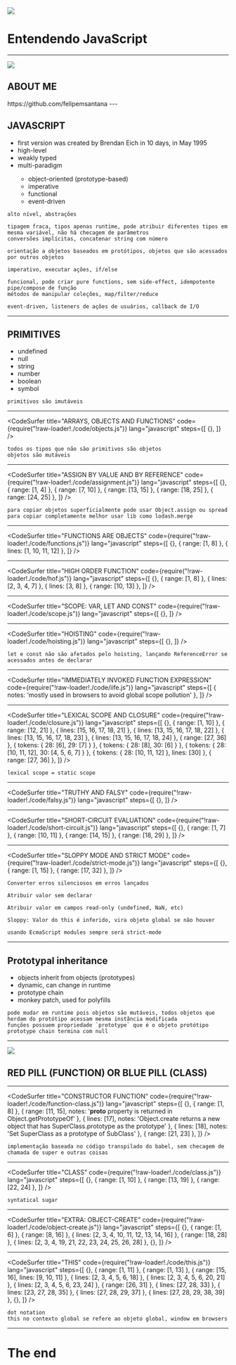

<Image src='/logo.png' size='600px auto'>
  <h1>Entendendo JavaScript</h1>
</Image>

---

<Image src='/me.jpg' size='500px auto'>
  <h2>ABOUT ME</h2>
  https://github.com/felipemsantana
</Image>
---

## JAVASCRIPT
<ul style={{ textAlign: 'left' }}>
  <li>first version was created by Brendan Eich in 10 days, in May 1995</li>
  <li>high-level</li>
  <li>weakly typed</li>
  <li>multi-paradigm</li>
  <ul>
    <li>object-oriented (prototype-based)</li>
    <li>imperative</li>
    <li>functional</li>
    <li>event-driven</li>
  </ul>
</ul>

```notes
alto nível, abstrações

tipagem fraca, tipos apenas runtime, pode atribuir diferentes tipos em mesma variável, não há checagem de parâmetros
conversões implícitas, concatenar string com número

orientação a objetos baseados em protótipos, objetos que são acessados por outros objetos

imperativo, executar ações, if/else

funcional, pode criar pure functions, sem side-effect, idempotente
pipe/compose de função
métodos de manipular coleções, map/filter/reduce

event-driven, listeners de ações de usuários, callback de I/O
```

---

## PRIMITIVES
<ul style={{ textAlign: 'left' }}>
  <li>undefined</li>
  <li>null</li>
  <li>string</li>
  <li>number</li>
  <li>boolean</li>
  <li>symbol</li>
</ul>

```notes
primitivos são imutáveis
```
---

<CodeSurfer
  title="ARRAYS, OBJECTS AND FUNCTIONS"
  code={require("!raw-loader!./code/objects.js")}
  lang="javascript"
  steps={[
    {},
  ]}
/>

```notes
todos os tipos que não são primitivos são objetos
objetos são mutáveis
```

---

<CodeSurfer
  title="ASSIGN BY VALUE AND BY REFERENCE"
  code={require("!raw-loader!./code/assignment.js")}
  lang="javascript"
  steps={[
    {},
    { range: [1, 4] },
    { range: [7, 10] },
    { range: [13, 15] },
    { range: [18, 25] },
    { range: [24, 25] },
  ]}
/>

```notes
para copiar objetos superficialmente pode usar Object.assign ou spread
para copiar completamente melhor usar lib como lodash.merge
```

---

<CodeSurfer
  title="FUNCTIONS ARE OBJECTS"
  code={require("!raw-loader!./code/functions.js")}
  lang="javascript"
  steps={[
    {},
    { range: [1, 8] },
    { lines: [1, 10, 11, 12] },
  ]}
/>

---

<CodeSurfer
  title="HIGH ORDER FUNCTION"
  code={require("!raw-loader!./code/hof.js")}
  lang="javascript"
  steps={[
    {},
    { range: [1, 8] },
    { lines: [2, 3, 4, 7] },
    { lines: [3, 8] },
    { range: [10, 13] },
  ]}
/>

---

<CodeSurfer
  title="SCOPE: VAR, LET AND CONST"
  code={require("!raw-loader!./code/scope.js")}
  lang="javascript"
  steps={[
    {},
  ]}
/>

---

<CodeSurfer
  title="HOISTING"
  code={require("!raw-loader!./code/hoisting.js")}
  lang="javascript"
  steps={[
    {},
  ]}
/>

```notes
let e const não são afetados pelo hoisting, lançando ReferenceError se acessados antes de declarar
```
---

<CodeSurfer
  title="IMMEDIATELY INVOKED FUNCTION EXPRESSION"
  code={require("!raw-loader!./code/iife.js")}
  lang="javascript"
  steps={[
    { notes: 'mostly used in browsers to avoid global scope pollution' },
  ]}
/>

---

<CodeSurfer
  title="LEXICAL SCOPE AND CLOSURE"
  code={require("!raw-loader!./code/closure.js")}
  lang="javascript"
  steps={[
    {},
    { range: [1, 10] },
    { range: [12, 21] },
    { lines: [15, 16, 17, 18, 21] },
    { lines: [13, 15, 16, 17, 18, 22] },
    { lines: [13, 15, 16, 17, 18, 23] },
    { lines: [13, 15, 16, 17, 18, 24] },
    { range: [27, 36] },
    { tokens: { 28: [6], 29: [7] } },
    { tokens: { 28: [8], 30: [6] } },
    { tokens: { 28: [10, 11, 12], 30: [4, 5, 6, 7] } },
    { tokens: { 28: [10, 11, 12] }, lines: [30] },
    { range: [27, 36] },
  ]}
/>

```notes
lexical scope = static scope
```

---

<CodeSurfer
  title="TRUTHY AND FALSY"
  code={require("!raw-loader!./code/falsy.js")}
  lang="javascript"
  steps={[
    {},
  ]}
/>

---

<CodeSurfer
  title="SHORT-CIRCUIT EVALUATION"
  code={require("!raw-loader!./code/short-circuit.js")}
  lang="javascript"
  steps={[
    {},
    { range: [1, 7] },
    { range: [10, 11] },
    { range: [14, 15] },
    { range: [18, 29] },
  ]}
/>

---

<CodeSurfer
  title="SLOPPY MODE AND STRICT MODE"
  code={require("!raw-loader!./code/strict-mode.js")}
  lang="javascript"
  steps={[
    {},
    { range: [1, 15] },
    { range: [17, 32] },
  ]}
/>

```notes
Converter erros silenciosos em erros lançados

Atribuir valor sem declarar

Atribuir valor em campos read-only (undefined, NaN, etc)

Sloppy: Valor do this é inferido, vira objeto global se não houver

usando EcmaScript modules sempre será strict-mode
```

---

## Prototypal inheritance
<ul style={{ textAlign: 'left' }}>
  <li>objects inherit from objects (prototypes)</li>
  <li>dynamic, can change in runtime</li>
  <li>prototype chain</li>
  <li>monkey patch, used for polyfills</li>
</ul>

```notes
pode mudar em runtime pois objetos são mutáveis, todos objetos que herdam do protótipo acessam mesma instância modificada
funções possuem propriedade `prototype` que é o objeto protótipo
prototype chain termina com null
```

---

<Image src='/pill.jpg' size='602px auto'>
  <h2>RED PILL (FUNCTION) OR BLUE PILL (CLASS)</h2>
</Image>

---

<CodeSurfer
  title="CONSTRUCTOR FUNCTION"
  code={require("!raw-loader!./code/function-class.js")}
  lang="javascript"
  steps={[
    {},
    { range: [1, 8] },
    { range: [11, 15], notes: '__proto__ property is returned in Object.getPrototypeOf' },
    { lines: [17], notes: 'Object.create returns a new object that has SuperClass.prototype as the prototype' },
    { lines: [18], notes: 'Set SuperClass as a prototype of SubClass' },
    { range: [21, 23] },
  ]}
/>

```notes
implementação baseada no código transpilado do babel, sem checagem de chamada de super e outras coisas
```

---

<CodeSurfer
  title="CLASS"
  code={require("!raw-loader!./code/class.js")}
  lang="javascript"
  steps={[
    {},
    { range: [1, 10] },
    { range: [13, 19] },
    { range: [22, 24] },
  ]}
/>

```notes
syntatical sugar
```

---

<CodeSurfer
  title="EXTRA: OBJECT-CREATE"
  code={require("!raw-loader!./code/object-create.js")}
  lang="javascript"
  steps={[
    {},
    { range: [1, 6] },
    { range: [8, 16] },
    { lines: [2, 3, 4, 10, 11, 12, 13, 14, 16] },
    { range: [18, 28] },
    { lines: [2, 3, 4, 19, 21, 22, 23, 24, 25, 26, 28] },
    {},
  ]}
/>

---

<CodeSurfer
  title="THIS"
  code={require("!raw-loader!./code/this.js")}
  lang="javascript"
  steps={[
    {},
    { range: [1, 11] },
    { range: [1, 13] },
    { range: [15, 16], lines: [9, 10, 11] },
    { lines: [2, 3, 4, 5, 6, 18] },
    { lines: [2, 3, 4, 5, 6, 20, 21] },
    { lines: [2, 3, 4, 5, 6, 23, 24] },
    { range: [26, 31] },
    { lines: [27, 28, 33] },
    { lines: [23, 27, 28, 35] },
    { lines: [27, 28, 29, 37] },
    { lines: [27, 28, 29, 38, 39] },
    {},
  ]}
/>

```notes
dot notation
this no contexto global se refere ao objeto global, window em browsers
```

---

# The end
